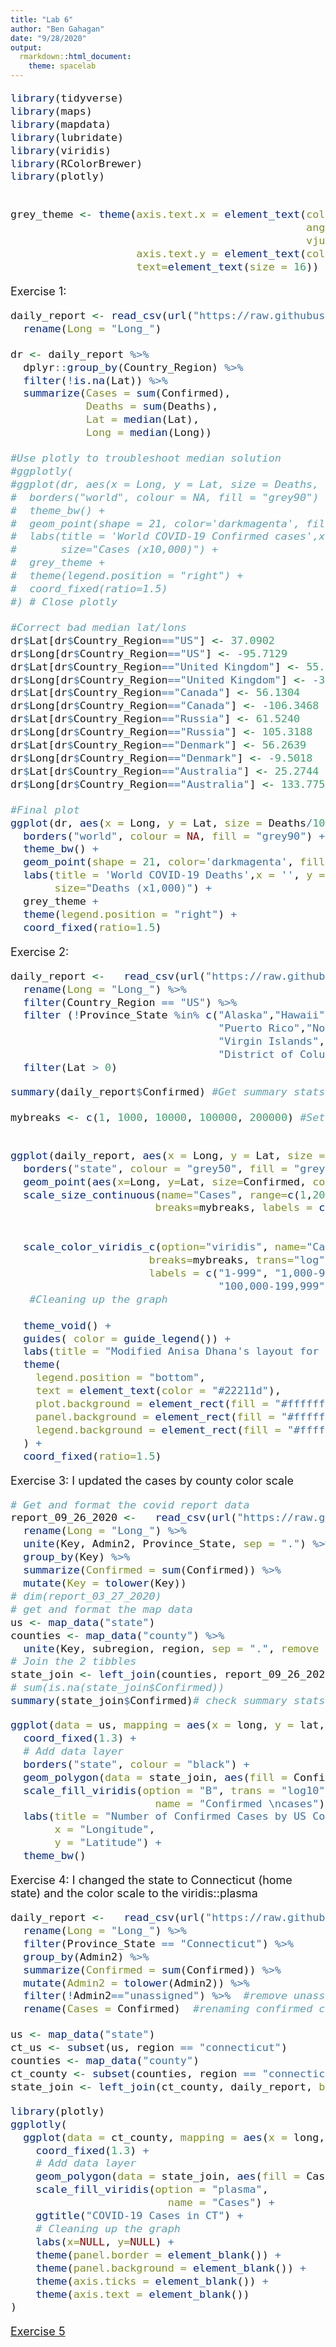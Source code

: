 ```yaml
---
title: "Lab 6"
author: "Ben Gahagan"
date: "9/28/2020"
output: 
  rmarkdown::html_document:
    theme: spacelab
---
```

<font size="4">

```r
library(tidyverse)
library(maps)
library(mapdata)
library(lubridate)
library(viridis)
library(RColorBrewer)
library(plotly)


grey_theme <- theme(axis.text.x = element_text(colour="grey20", size = 12, 
                                               angle = 90, hjust = 0.5, 
                                               vjust = 0.5),
                    axis.text.y = element_text(colour = "grey20", size = 12),
                    text=element_text(size = 16))
```

Exercise 1: 

```r
daily_report <- read_csv(url("https://raw.githubusercontent.com/CSSEGISandData/COVID-19/master/csse_covid_19_data/csse_covid_19_daily_reports/09-26-2020.csv")) %>% 
  rename(Long = "Long_") 

dr <- daily_report %>% 
  dplyr::group_by(Country_Region) %>% 
  filter(!is.na(Lat)) %>% 
  summarize(Cases = sum(Confirmed),
            Deaths = sum(Deaths),
            Lat = median(Lat),
            Long = median(Long))

#Use plotly to troubleshoot median solution
#ggplotly(  
#ggplot(dr, aes(x = Long, y = Lat, size = Deaths, text= Country_Region)) +
#  borders("world", colour = NA, fill = "grey90") +
#  theme_bw() +
#  geom_point(shape = 21, color='darkmagenta', fill='darkorchid', alpha = 0.5) +
#  labs(title = 'World COVID-19 Confirmed cases',x = '', y = '',
#       size="Cases (x10,000)") +
#  grey_theme +
#  theme(legend.position = "right") +
#  coord_fixed(ratio=1.5)
#) # Close plotly

#Correct bad median lat/lons
dr$Lat[dr$Country_Region=="US"] <- 37.0902
dr$Long[dr$Country_Region=="US"] <- -95.7129
dr$Lat[dr$Country_Region=="United Kingdom"] <- 55.3781
dr$Long[dr$Country_Region=="United Kingdom"] <- -3.4360
dr$Lat[dr$Country_Region=="Canada"] <- 56.1304
dr$Long[dr$Country_Region=="Canada"] <- -106.3468
dr$Lat[dr$Country_Region=="Russia"] <- 61.5240
dr$Long[dr$Country_Region=="Russia"] <- 105.3188
dr$Lat[dr$Country_Region=="Denmark"] <- 56.2639
dr$Long[dr$Country_Region=="Denmark"] <- -9.5018
dr$Lat[dr$Country_Region=="Australia"] <- 25.2744
dr$Long[dr$Country_Region=="Australia"] <- 133.7751

#Final plot
ggplot(dr, aes(x = Long, y = Lat, size = Deaths/1000, text= Country_Region)) +
  borders("world", colour = NA, fill = "grey90") +
  theme_bw() +
  geom_point(shape = 21, color='darkmagenta', fill='darkorchid', alpha = 0.5) +
  labs(title = 'World COVID-19 Deaths',x = '', y = '',
       size="Deaths (x1,000)") +
  grey_theme +
  theme(legend.position = "right") +
  coord_fixed(ratio=1.5)
```

Exercise 2:

```r
daily_report <-   read_csv(url("https://raw.githubusercontent.com/CSSEGISandData/COVID-19/master/csse_covid_19_data/csse_covid_19_daily_reports/09-26-2020.csv")) %>% 
  rename(Long = "Long_") %>% 
  filter(Country_Region == "US") %>% 
  filter (!Province_State %in% c("Alaska","Hawaii", "American Samoa",
                                 "Puerto Rico","Northern Mariana Islands", 
                                 "Virgin Islands", "Recovered", "Guam", "Grand Princess",
                                 "District of Columbia", "Diamond Princess")) %>% 
  filter(Lat > 0)
```

```r
summary(daily_report$Confirmed) #Get summary stats for new case totals

mybreaks <- c(1, 1000, 10000, 100000, 200000) #Set new breaks


ggplot(daily_report, aes(x = Long, y = Lat, size = Confirmed)) +
  borders("state", colour = "grey50", fill = "grey90") + #made state borders darker
  geom_point(aes(x=Long, y=Lat, size=Confirmed, color=Confirmed),stroke=F, alpha=0.7) +
  scale_size_continuous(name="Cases", range=c(1,20), #removed log trans and increased point range
                       breaks=mybreaks, labels = c("1-999",
                                                   "1,000-9,999", "10,000-99,999",
                                                   "100,000-199,999", "200,000+")) +
  scale_color_viridis_c(option="viridis", name="Cases",
                      breaks=mybreaks, trans="log", #kept log trans for color scale as it did a better job visually
                      labels = c("1-999", "1,000-9,999", "10,000-99,999",
                                 "100,000-199,999", "200,000+"))  +
   #Cleaning up the graph
  
  theme_void() + 
  guides( color = guide_legend()) +
  labs(title = "Modified Anisa Dhana's layout for COVID-19 Confirmed Cases in the US") +
  theme(
    legend.position = "bottom",
    text = element_text(color = "#22211d"),
    plot.background = element_rect(fill = "#ffffff", color = NA), 
    panel.background = element_rect(fill = "#ffffff", color = NA), 
    legend.background = element_rect(fill = "#ffffff", color = NA)
  ) +
  coord_fixed(ratio=1.5)
```


Exercise 3: I updated the cases by county color scale

```r
# Get and format the covid report data
report_09_26_2020 <-   read_csv(url("https://raw.githubusercontent.com/CSSEGISandData/COVID-19/master/csse_covid_19_data/csse_covid_19_daily_reports/09-26-2020.csv")) %>% 
  rename(Long = "Long_") %>% 
  unite(Key, Admin2, Province_State, sep = ".") %>% 
  group_by(Key) %>% 
  summarize(Confirmed = sum(Confirmed)) %>% 
  mutate(Key = tolower(Key))
# dim(report_03_27_2020)
# get and format the map data
us <- map_data("state")
counties <- map_data("county") %>% 
  unite(Key, subregion, region, sep = ".", remove = FALSE)
# Join the 2 tibbles
state_join <- left_join(counties, report_09_26_2020, by = c("Key"))
# sum(is.na(state_join$Confirmed))
summary(state_join$Confirmed)# check summary stats for distribution

```

```r
ggplot(data = us, mapping = aes(x = long, y = lat, group = group)) + 
  coord_fixed(1.3) + 
  # Add data layer
  borders("state", colour = "black") +
  geom_polygon(data = state_join, aes(fill = Confirmed)) +
  scale_fill_viridis(option = "B", trans = "log10", na.value = "lightgrey",
                       name = "Confirmed \ncases") +
  labs(title = "Number of Confirmed Cases by US County",
       x = "Longitude",
       y = "Latitude") +
  theme_bw() 
```


Exercise 4: I changed the state to Connecticut (home state) and the color scale to the viridis::plasma

```r
daily_report <-   read_csv(url("https://raw.githubusercontent.com/CSSEGISandData/COVID-19/master/csse_covid_19_data/csse_covid_19_daily_reports/09-26-2020.csv")) %>% 
  rename(Long = "Long_") %>% 
  filter(Province_State == "Connecticut") %>% 
  group_by(Admin2) %>% 
  summarize(Confirmed = sum(Confirmed)) %>% 
  mutate(Admin2 = tolower(Admin2)) %>% 
  filter(!Admin2=="unassigned") %>%  #remove unassigned cases
  rename(Cases = Confirmed)  #renaming confirmed cases column for better plotly

us <- map_data("state")
ct_us <- subset(us, region == "connecticut")
counties <- map_data("county")
ct_county <- subset(counties, region == "connecticut")
state_join <- left_join(ct_county, daily_report, by = c("subregion" = "Admin2")) 
```

```r
library(plotly)
ggplotly(
  ggplot(data = ct_county, mapping = aes(x = long, y = lat, group = group)) + 
    coord_fixed(1.3) + 
    # Add data layer
    geom_polygon(data = state_join, aes(fill = Cases), color = "grey40") +
    scale_fill_viridis(option = "plasma",
                         name = "Cases") +
    ggtitle("COVID-19 Cases in CT") +
    # Cleaning up the graph
    labs(x=NULL, y=NULL) +
    theme(panel.border = element_blank()) +
    theme(panel.background = element_blank()) +
    theme(axis.ticks = element_blank()) +
    theme(axis.text = element_blank())
)
```

[Exercise 5](Exercise5_BG.html)
